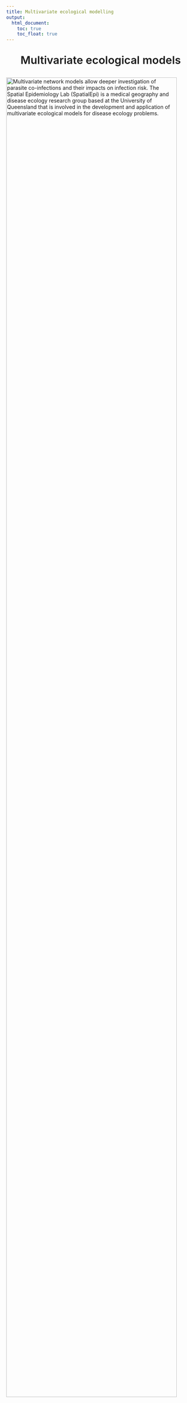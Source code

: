 ```yaml
---
title: Multivariate ecological modelling
output:
  html_document: 
    toc: true
    toc_float: true
---
```


<link rel="stylesheet" href="styles.css" type="text/css">

<center><p style="font-weight:600; font-size:29px">Multivariate ecological models</p> </center>

<img src="images/ecomodel1.jpg" style="width:95%; margin-bottom: 1px" align="top" alt="Multivariate network models allow deeper investigation of parasite co-infections and their impacts on infection risk. The Spatial Epidemiology Lab (SpatialEpi) is a medical geography and disease ecology research group based at the University of Queensland that is involved in the development and application of multivariate ecological models for disease ecology problems.">

## Why are multivariate ecological models necessary?
<center>Usually, when modelling community responses (such as ecosystems, microbiomes or multiple infections in the same host individual), we build a series of univariate models that only focus on extraneous covariates (such as the effects of the environment, host demographics or landscape metrics). But this process is not accurate enough for generating predictions about how the entire community of response variables will change in different environments or under different treatment regimes. Newer [network based graphical models](https://medium.com/@jonathan_hui/machine-learning-graphical-model-b68b0c27a749){target="_blank"} – commonly used in social media analyses to document people's social interactions – offer an exciting way to address this gap in scientific knowledge. These innovative models give us a more accurate picture of reality by incorporating biology, allowing us to ask how one species responds to both environmental change and to the presence of other species. </center>

<br>

## Conditional Random Fields models
<center>[Conditional Random Fields (CRF)](https://github.com/nicholasjclark/MRFcov){target="_blank"} models use species’ occurrences or abundances as outcome variables and allow variance to be partitioned among both abiotic and biotic effects. Some major advantages of these models are that they can:

1. Produce directly interpretable coefficients that allow users to determine the relative importances (i.e. effect sizes) of biotic associations and environmental covariates in driving abundances or occurrence probabilities  
  
2. Identify association strengths, rather than simply determining whether they are “significantly different from zero”  
  
3. Estimate how associations are predicted to change across environmental gradients.  
  
Some of our recent research has explored how CRFs can be applied to a variety of questions that involve investigating how multiple outcomes (such as co-infecting parasites or co-occurring fish species) associate with one another to form communities. This gives us unprecedented insights into how communities respond to environmental change and improves our ability to predict future variation. 
</center>

<br>

<img src="images/ecomodel2.jpg" style="width:70%; margin-bottom: 1px" align="top" alt="Conditional Random Fields models can learn from joint species associations to generate better predictions of community responses to change. The Spatial Epidemiology Lab (SpatialEpi) is a medical geography and disease ecology research group based at the University of Queensland that is involved in the development and application of multivariate ecological models for disease ecology problems.">

<br>

## Leveraging co-occurrence associations to predict biodiversity responses to climate change
<center>Dr Clark recently led a multidisciplinary international research team that used this technique to analyse fish populations in the Mediterranean Sea, a fisheries-based [biodiversity hotspot](https://www.iucn.org/downloads/the_mediterranean_a_biodiversity_hotspot_under_threat_factsheet_en.pdf){target="_blank"} with its future under threat from rapidly warming seas. Experts from fisheries, ecology and the geographical sciences have compiled decades of research to describe the geographical ranges for more than 600 Mediterranean fish species. We put this information, along with data from the [Intergovernmental Panel on Climate Change’s sophisticated climate models](https://www.ipcc.ch/site/assets/uploads/2018/02/WG1AR5_Chapter09_FINAL.pdf){target="_blank"} into our graphical network model in a recent manuscript published in [Nature Climate Change](https://www.nature.com/articles/s41558-020-0838-5){target="_blank"}. We found that warming sea temperatures – particularly in winter – have widespread effects on fish biodiversity. Interestingly, effects of winter warming were on average 4X greater than summer effects, suggesting seasonality should not be ignored when assessing climate-related projections. </center>

<br>

<img src="images/heat_map.jpeg" style="width:70%; margin-bottom: 1px" align="top" alt="The Mediterranean Sea is wqrming during winter at twice the rate of summer warming. The Spatial Epidemiology Lab (SpatialEpi) is a medical geography and disease ecology research group based at the University of Queensland that has applied multivariate models to understand how this warming is influencing fish biodiversity.">

<br>

<center>A great deal of research and media attention has been on the impacts of extreme summer temperatures on people and nature, but winters are getting warmer too. Interestingly, coastal water temperatures are expected to increase at a faster rate in winter than in summer in the Mediterranean Sea. Even though winter warming might not reach the extreme high temperatures of summer heatwaves, this research shows that warmer winters could also lead to ecosystem disruption, in some cases more than hotter summer warming will. Our results suggest that winter warming will cause fish species to hang out together in different ways, and some species will disappear from some areas entirely.</center>

<br>

<img src="images/CRF_schematic.jpg" style="width:95%; margin-bottom: 1px" align="top" alt="Conditional Random Fields models can learn from joint species associations to generate better predictions of community responses to change. The Spatial Epidemiology Lab (SpatialEpi) is a medical geography and disease ecology research group based at the University of Queensland that is involved in the development and application of multivariate ecological models for time series analysis and disease ecology problems.">

<br>

<center>This project utilised a number of recent advances in multivariate modelling and machine learning to generate predictions. It is our hope that this study will emphasise the need to understand community-level responses when trying to predict and address the impacts of climate change. If fish communities are more strongly regulated by winter temperatures as our model suggests, this means that fish diversity may change more quickly than we previously thought. Read more about this project in a [blogpost here](https://natureecoevocommunity.nature.com/posts/winter-warming-has-larger-and-more-widespread-effects-on-fish-communities){target="_blank"}. </center>

<br>

## *SpatialEpiLab*'s involvement
<center>Our lab is involved in a number of collaborative projects that apply CRFs and other multivariate ecological models to tackle important multiresponse questions in ecology and disease ecology:  
1. How do associations among co-occurring species change across environmental gradients, and how do these associations influence community assembly?  
2. Can co-infection information be leveraged to generate more accurate and informative parasite infection risk models?  
3. Are multivariate text-based models able to identify latent infection exposure demographic groups using patient response questionnaires?</center>

<br>

### Team members on the project
<center>[Ricardo Soares Magalhães](people.html){target="_blank"}    
[Nicholas Clark](people.html#nicholas_clark){target="_blank"}  
[Francisca Powell](people.html#Francisca_Powell){target="_blank"}   
[KANK Karunarathna](people.html#K_A_N_K_Karunarathna){target="_blank"}</center>

<br>

### Key collaborators
<center>[Konstans Wells (Swansea University)](https://www.swansea.ac.uk/staff/science/biosciences/wells-k-l/){target="_blank"}  
[Ceridwen Fraser (Otago University)](https://www.otago.ac.nz/marinescience/people/staff/otago704457.html){target="_blank"}  
[Alison Peel (Griffith University)](https://experts.griffith.edu.au/7586-alison-peel){target="_blank"}  
[Nick Fountain-Jones (University of Tasmania)](https://scholar.google.com.au/citations?user=OV-PyoQAAAAJ&hl=en){target="_blank"}  
[Ethan White (University of Florida)](https://www.weecology.org/){target="_blank"}  
</center>  

<br>

## Publications
<center>Clark, NJ, Tozer, S, Wood, C, Firestone, SM, Stevenson, M, Caraguel, C, Chaber, AL, Heller, J and Soares Magalhães, RJ. 2020. [Unravelling animal exposure profiles of human Q fever cases in Queensland, Australia using natural language processing](https://onlinelibrary.wiley.com/doi/abs/10.1111/tbed.13565). *Transboundary and Emerging Diseases*. DOI: https://doi.org/10.1111/tbed.13565.
  
Clark, NJ, Owada, K, Ruberanziza, E, Ortu, G, Umulisa, I, Bayisenge, U, Mbonigaba, JB, Mucaca, JB, Lancaster, W, Fenwick, A, Soares Magalhaes, RJ and  Mbituyumuremyi, A. 2020. [Parasite associations predict infection risk: incorporating co-infections in predictive models for neglected tropical diseases](https://parasitesandvectors.biomedcentral.com/articles/10.1186/s13071-020-04016-2). *Parasites & Vectors* 13:1-16.  
  
Clark, NJ, Kerry, JT and Fraser, CI. 2020. [Rapid winter warming could disrupt coastal marine fish community structure](https://www.nature.com/articles/s41558-020-0838-5). *Nature Climate Change*. DOI: 10.1038/s41558-41020-40838-41555.  
  
Clark, NJ and Wells, K. 2023. [Dynamic generalised additive models (DGAMs) for forecasting discrete ecological time series](https://besjournals.onlinelibrary.wiley.com/doi/full/10.1111/2041-210X.13974). *Methods in Ecology and Evolution* 14(3):771-784.
  
Fountain‐Jones, NM, Clark, NJ, Kinsley, AC, Carstensen, M, Forester, J, Johnson, TJ, Miller, E, Moore, S, Wolf, TM and Craft, ME. 2019. [Microbial associations and spatial proximity predict North American moose (*Alces alces*) gastrointestinal community composition](https://besjournals.onlinelibrary.wiley.com/doi/abs/10.1111/1365-2656.13154). *Journal of Animal Ecology* 89:817-828.  
  
Karunarathna, KANK, Wells, K, and Clark, NJ. [Modelling nonlinear responses of a desert rodent species to environmental change with hierarchical dynamic generalized additive models](https://www.sciencedirect.com/science/article/pii/S0304380024000371). *Ecological Modelling* 490 (2024): 110648.
  
Peel, AJ, Wells, K, Giles, J, Boyd, V, Burroughs, A, Edson, D, Crameri, G, Baker, ML, Field, H, Wang, LF, McCallum, H, Plowright, RK and Clark, NJ. 2019. [Synchronous shedding of multiple bat paramyxoviruses coincides with peak periods of Hendra virus spillover](https://www.tandfonline.com/doi/full/10.1080/22221751.2019.1661217). *Emerging Microbes & Infections* 8:1314-1323.
  
Powell‐Romero, F, Fountain‐Jones, NM, Norberg, A, and Clark, NJ. [Improving the predictability and interpretability of co‐occurrence modelling through feature‐based joint species distribution ensembles](https://besjournals.onlinelibrary.wiley.com/doi/full/10.1111/2041-210X.13915). *Methods in Ecology and Evolution* 14.1 (2023): 146-161.</center>

